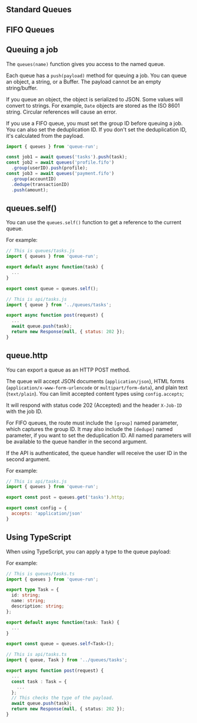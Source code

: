 
## Standard Queues


## FIFO Queues



## Queuing a job

The `queues(name)` function gives you access to the named queue.

Each queue has a `push(payload)` method for queuing a job. You can queue an
object, a string, or a Buffer. The payload cannot be an empty string/buffer.

If you queue an object, the object is serialized to JSON. Some values will convert to strings. For example, `Date` objects are stored as the ISO 8601 string. Circular references will cause an error.

If you use a FIFO queue, you must set the group ID before queuing a job. You can
also set the deduplication ID. If you don't set the deduplication ID, it's
calculated from the payload.

```ts
import { queues } from 'queue-run';

const job1 = await queues('tasks').push(task);
const job2 = await queues('profile.fifo')
  .group(userID).push(profile);
const job3 = await queues('payment.fifo')
  .group(accountID)
  .dedupe(transactionID)
  .push(amount);
```

## queues.self()

You can use the `queues.self()` function to get a reference to the current queue.

For example:

```js
// This is queues/tasks.js
import { queues } from 'queue-run';

export default async function(task) {
  ...
}

export const queue = queues.self();
```

```js
// This is api/tasks.js
import { queue } from '../queues/tasks';

export async function post(request) {
  ...
  await queue.push(task);
  return new Response(null, { status: 202 });
}
```

## queue.http

You can export a queue as an HTTP POST method.

The queue will accept JSON documents (`application/json`), HTML forms (`application/x-www-form-urlencode` or `multipart/form-data`), and plain text (`text/plain`). You can limit accepted content types using `config.accepts`;

It will respond with status code 202 (Accepted) and the header `X-Job-ID` with the job ID.

For FIFO queues, the route must include the `[group]` named parameter, which captures the group ID. It may also include the `[dedupe]` named parameter, if you want to set the deduplication ID. All named parameters will be available to the queue handler in the second argument.

If the API is authenticated, the queue handler will receive the user ID in the second argument.

For example:

```js
// This is api/tasks.js
import { queues } from 'queue-run';

export const post = queues.get('tasks').http;

export const config = {
  accepts: 'application/json'
}
```


## Using TypeScript

When using TypeScript, you can apply a type to the queue payload:

For example:

```ts
// This is queues/tasks.ts
import { queues } from 'queue-run';

export type Task = {
  id: string;
  name: string;
  description: string;
};

export default async function(task: Task) {
  ...
}

export const queue = queues.self<Task>();
```

```ts
// This is api/tasks.ts
import { queue, Task } from '../queues/tasks';

export async function post(request) {
  ...
  const task : Task = {
    ...
  };
  // This checks the type of the payload.
  await queue.push(task);
  return new Response(null, { status: 202 });
}
```